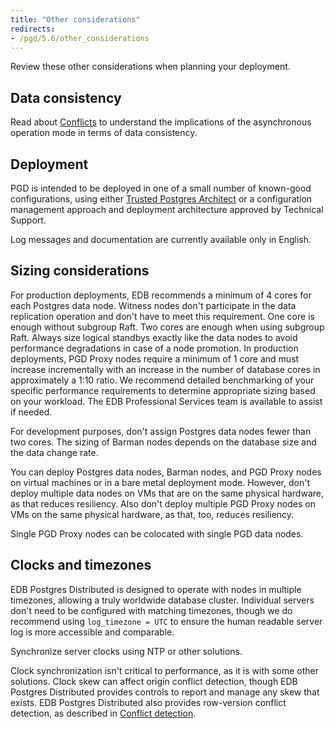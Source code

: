 ```yaml
---
title: "Other considerations"
redirects:
- /pgd/5.6/other_considerations
---
```


Review these other considerations when planning your deployment.

## Data consistency

Read about [Conflicts](/pgd/5.6/conflict-management/conflicts/) to understand the implications of the asynchronous operation mode in terms of data consistency.

## Deployment

PGD is intended to be deployed in one of a small number of known-good configurations, using either [Trusted Postgres Architect](/tpa/latest) or a configuration management approach and deployment architecture approved by Technical Support.

Log messages and documentation are currently available only in English.

## Sizing considerations

For production deployments, EDB recommends a minimum of 4 cores for each Postgres data node. Witness nodes don't participate in the data replication operation and don't have to meet this requirement. One core is enough without subgroup Raft. Two cores are enough when using subgroup Raft. Always size logical standbys exactly like the data nodes to avoid performance degradations in case of a node promotion. In production deployments, PGD Proxy nodes require a minimum of 1 core and must increase incrementally with an increase in the number of database cores in approximately a 1:10 ratio. We recommend detailed benchmarking of your specific performance requirements to determine appropriate sizing based on your workload. The EDB Professional Services team is available to assist if needed.

For development purposes, don't assign Postgres data nodes fewer than two cores. The sizing of Barman nodes depends on the database size and the data change rate.

You can deploy Postgres data nodes, Barman nodes, and PGD Proxy nodes on virtual machines or in a bare metal deployment mode. However, don't deploy multiple data nodes on VMs that are on the same physical hardware, as that reduces resiliency. Also don't deploy multiple PGD Proxy nodes on VMs on the same physical hardware, as that, too, reduces resiliency.

Single PGD Proxy nodes can be colocated with single PGD data nodes.

## Clocks and timezones

EDB Postgres Distributed is designed to operate with nodes in multiple timezones, allowing a truly worldwide database cluster. Individual servers don't need to be configured with matching timezones, though we do recommend using `log_timezone = UTC` to ensure the human readable server log is more accessible and comparable.

Synchronize server clocks using NTP or other solutions.

Clock synchronization isn't critical to performance, as it is with some other solutions. Clock skew can affect origin conflict detection, though EDB Postgres Distributed provides controls to report and manage any skew that exists. EDB Postgres Distributed also provides row-version conflict detection, as described in [Conflict detection](/pgd/5.6/conflict-management/conflicts/).
